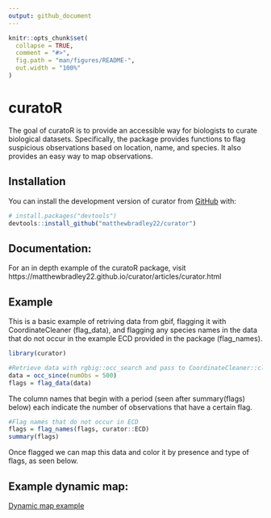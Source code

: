 ```yaml
---
output: github_document
---
```


<!-- README.md is generated from README.Rmd. Please edit that file -->

```r
knitr::opts_chunk$set(
  collapse = TRUE,
  comment = "#>",
  fig.path = "man/figures/README-",
  out.width = "100%"
)
```

# curatoR

<!-- badges: start -->
<!-- badges: end -->

The goal of curatoR is to provide an accessible way for biologists to curate biological datasets.
Specifically, the package provides functions to flag suspicious observations based on location,
name, and species. It also provides an easy way to map observations.

## Installation

You can install the development version of curator from [GitHub](https://github.com/) with:

``` r
# install.packages("devtools")
devtools::install_github("matthewbradley22/curator")
```


## Documentation:

For an in depth example of the curatoR package, visit https://matthewbradley22.github.io/curator/articles/curator.html

## Example

This is a basic example of retriving data from gbif, flagging it with CoordinateCleaner (flag_data), and flagging any species names in the data that do not occur in the example ECD provided in the package (flag_names).

```r
library(curator)

#Retrieve data with rgbig::occ_search and pass to CoordinateCleaner::clean_coordinates
data = occ_since(numObs = 500)
flags = flag_data(data)
```

The column names that begin with a period (seen after summary(flags) below) each indicate the number of observations that have a certain flag.
```r
#Flag names that do not occur in ECD
flags = flag_names(flags, curator::ECD)
summary(flags)
```

Once flagged we can map this data and color it by presence and type of flags, as seen below.

## Example dynamic map:

[Dynamic map example](https://matthewbradley22.github.io/curator/curatorExample.html)

